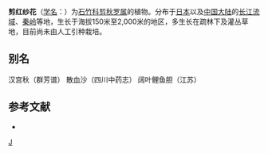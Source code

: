 {{Speciesbox 
| genus = Lychnis
| species = senno
| authority = Sieb. et Zucc.
}}

'''剪红纱花'''（[[学名|学名]]：{{lang|la|''Lychnis senno''}}）为[[石竹科|石竹科]][[剪秋罗属|剪秋罗属]]的植物。分布于[[日本|日本]]以及[[中国大陆|中国大陆]]的[[长江流域|长江流域]]、[[秦岭|秦岭]]等地，生长于海拔150米至2,000米的地区，多生长在疏林下及灌丛草地，目前尚未由人工引种栽培。

== 别名 ==
汉宫秋（群芳谱） 散血沙（四川中药志） 阔叶鲤鱼胆（江苏）

== 参考文献 ==
<div class="references-small">
* {{cite web| url =http://www.bioinfo.cn/db05/KmzwSpecies.php?action=view&id=2528| title =剪红纱花| work =《中国高等植物数据库全库》| publisher =中国科学院微生物研究所| author =昆明植物研究所| accessdate =2009-02-23| deadurl =yes| archiveurl =https://web.archive.org/web/20160305044446/http://www.bioinfo.cn/db05/KmzwSpecies.php?action=view&id=2528| archivedate =2016-03-05}}
</div>
{{Taxonbar|from=Q10899233}}

[[Category:剪秋罗属|J]]


{{植物小作品}}